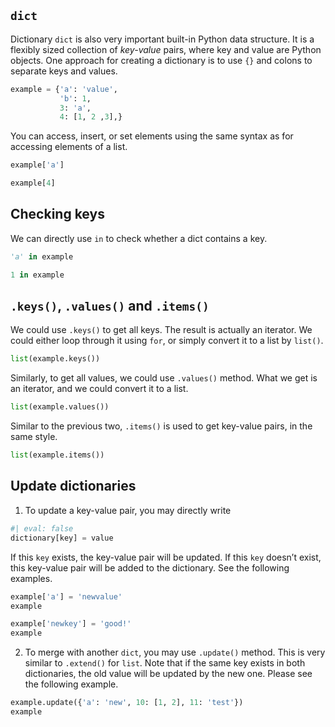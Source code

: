 
## `dict` {#sec-dict}

Dictionary `dict` is also very important built-in Python data structure. It is a flexibly sized collection of *key-value* pairs, where key and value are Python objects. One approach for creating a dictionary is to use `{}` and colons to separate keys and values.

```python
example = {'a': 'value',
           'b': 1,
           3: 'a',
           4: [1, 2 ,3],}
```
You can access, insert, or set elements using the same syntax as for accessing elements
of a list.

```python
example['a']
```

```python
example[4]
```


::: {.callout-note collapse="true"}
## Checking keys
We can directly use `in` to check whether a dict contains a key.

```python
'a' in example
```
```python
1 in example
```

:::


::: {.callout-note collapse="true"}
## `.keys()`, `.values()` and `.items()`
We could use `.keys()` to get all keys. The result is actually an iterator. We could either loop through it using `for`, or simply convert it to a list by `list()`.

```python
list(example.keys())
```
Similarly, to get all values, we could use `.values()` method. What we get is an iterator, and we could convert it to a list.

```python
list(example.values())
```

Similar to the previous two, `.items()` is used to get key-value pairs, in the same style.

```python
list(example.items())
```

:::


::: {.callout-note collapse="true"}
## Update dictionaries

1. To update a key-value pair, you may directly write

```python
#| eval: false
dictionary[key] = value
```
If this `key` exists, the key-value pair will be updated. If this `key` doesn't exist, this key-value pair will be added to the dictionary. See the following examples.

```python
example['a'] = 'newvalue'
example
```

```python
example['newkey'] = 'good!'
example
```

2. To merge with another `dict`, you may use `.update()` method. This is very similar to `.extend()` for `list`. Note that if the same key exists in both dictionaries, the old value will be updated by the new one. Please see the following example.

```python
example.update({'a': 'new', 10: [1, 2], 11: 'test'})
example
```


:::
